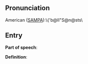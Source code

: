 == Pronunciation ==

American ([[SAMPA]]):\{'b@lI"S@n@sts\

== Entry ==

'''Part of speech''': 

'''Definition''':

{{stub}}